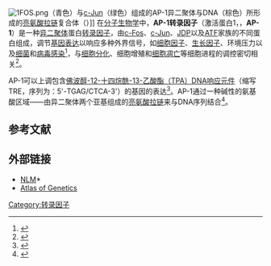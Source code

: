 [[File:1FOS.png|thumb]]（青色）与[[c-Jun|c-Jun]]（绿色）组成的AP-1异二聚体与DNA（棕色）所形成的[[亮氨酸拉链|亮氨酸拉链]]复合体（{{PDB|1FOS}}）]]
在[[分子生物学|分子生物学]]中，'''AP-1转录因子'''（激活蛋白1，{{lang-en|activator protein 1}}，'''AP-1'''）是一种[[蛋白二聚体|异二聚体]]蛋白[[转录因子|转录因子]]，由[[c-Fos|c-Fos]]、[[c-Jun|c-Jun]]、[[JDP|JDP]]以及[[转录激活因子|ATF]]家族的不同蛋白组成，调节[[基因表現|基因表达]]以响应多种外界信号，如[[细胞因子|细胞因子]]、[[生长因子|生长因子]]、环境压力以及[[细菌|细菌]]和[[病毒|病毒]][[感染|感染]]<ref name="pmid15564374">{{Cite journal|author = Hess J, Angel P, Schorpp-Kistner M|title = AP-1 subunits: quarrel and harmony among siblings|journal = J. Cell. Sci.|volume = 117|issue = Pt 25|pages = 5965–73|year = 2004|pmid = 15564374|doi = 10.1242/jcs.01589|issn = }}</ref>，与[[细胞分化|细胞分化]]、细胞增殖和[[细胞凋亡|细胞凋亡]]等细胞进程的调控密切相关<ref name="pmid14585541">{{Cite journal|author = Ameyar M, Wisniewska M, Weitzman JB|title = A role for AP-1 in apoptosis: the case for and against|journal = Biochimie|volume = 85|issue = 8|pages = 747–52|date = August 2003|pmid = 14585541|doi = 10.1016/j.biochi.2003.09.006|url = |issn = }}</ref>。

AP-1可以上调包含[[佛波醇-12-十四烷酰-13-乙酸酯|佛波醇-12-十四烷酰-13-乙酸酯（TPA）]]DNA[[响应元件|响应元件]]（缩写TRE，序列为：5'-TGAG/CTCA-3'）的基因的表达<ref name="pmid15564374">{{Cite journal|author = Hess J, Angel P, Schorpp-Kistner M|title = AP-1 subunits: quarrel and harmony among siblings|journal = J. Cell. Sci.|volume = 117|issue = Pt 25|pages = 5965–73|year = 2004|pmid = 15564374|doi = 10.1242/jcs.01589|issn = }}</ref>。AP-1通过一种碱性的氨基酸区域——由异二聚体两个亚基组成的[[亮氨酸拉链|亮氨酸拉链]]来与DNA序列结合<ref name="pmid7816143">{{Cite journal|author = Glover JN, Harrison SC|title = Crystal structure of the heterodimeric bZIP transcription factor c-Fos-c-Jun bound to DNA|journal = Nature|volume = 373|issue = 6511|pages = 257–61|year = 1995|pmid = 7816143|doi = 10.1038/373257a0|issn = }}</ref>。

== 参考文献 ==
{{Reflist|2}}
==外部链接==
* [http://www.nlm.nih.gov/cgi/mesh/2008/MB_cgi?mode=&term=Transcription+Factor+AP-1 NLM]*{{Wayback|url=http://www.nlm.nih.gov/cgi/mesh/2008/MB_cgi?mode=&term=Transcription+Factor+AP-1 |date=20151004234629 }}
* [http://atlasgeneticsoncology.org/Genes/JUNID151.html Atlas of Genetics]{{Wayback|url=http://atlasgeneticsoncology.org/Genes/JUNID151.html |date=20080705155536 }}

{{转录因子与细胞内受体|g1}}
{{抑癌基因与癌基因}}
[[Category:转录因子|Category:转录因子]]